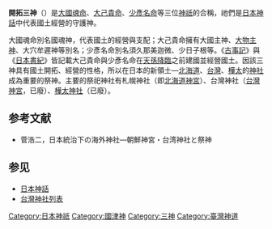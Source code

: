 '''開拓三神'''（{{lang|ja|かいたくさんじん}}）是[[大國魂命|大國魂命]]、[[大己貴命|大己貴命]]、[[少彥名命|少彥名命]]等三位[[神祇|神祇]]的合稱，祂們是[[日本神話|日本神話]]中代表國土經營的守護神。

大國魂命別名國魂神，代表國土的經營與支配；大己貴命擁有大國主神、[[大物主神|大物主神]]、大穴牟遲神等別名；少彥名命別名須久那美迦微、少日子根等。《[[古事記|古事記]]》與《[[日本書紀|日本書紀]]》皆記載大己貴命與少彥名命在[[天孫降臨|天孫降臨]]之前建國並經營國土。因該三神具有國土開拓、經營的性格，所以在日本的新領土—[[北海道|北海道]]、[[台灣|台灣]]、[[樺太|樺太]]的[[神社|神社]]成為重要的祭神。主要的祭祀神社有札幌神社（即[[北海道神宮|北海道神宮]]）、台灣神社（[[台灣神宮|台灣神宮]]，已廢）、[[樺太神社|樺太神社]]（已廢）。

== 参考文献 ==
{{Reflist}}
* 菅浩二，日本統治下の海外神社―朝鮮神宮・台湾神社と祭神

== 参见 ==
* [[日本神話|日本神話]]
* [[台灣神社列表|台灣神社列表]]

[[Category:日本神祇|Category:日本神祇]]
[[Category:國津神|Category:國津神]]
[[Category:三神|Category:三神]]
[[Category:臺灣神道|Category:臺灣神道]]